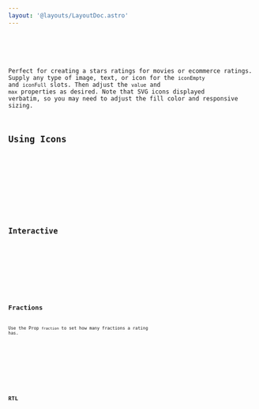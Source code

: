 ```yaml
---
layout: '@layouts/LayoutDoc.astro'
---
```




<Preview client:load>
	<Fragment slot="preview">
		<Example client:load />
	</Fragment>
	<Fragment slot="code">
		<Code code={ExampleRaw} lang="svelte" />
	</Fragment>
</Preview>

Perfect for creating a stars ratings for movies or ecommerce ratings. Supply any type of image, text, or icon for the `iconEmpty` and `iconFull` slots. Then adjust the `value` and `max` properties as desired. Note that SVG icons displayed verbatim, so you may need to adjust the fill color and responsive sizing.

## Using Icons

<Preview client:load>
	<Fragment slot="preview">
		<CustomIconsExample client:load />
	</Fragment>
	<Fragment slot="code">
		<Code code={CustomIconsExampleRaw} lang="svelte" />
	</Fragment>
</Preview>

## Interactive

<Preview client:load>
	<Fragment slot="preview">
		<UserInteractiveExample client:load />
	</Fragment>
	<Fragment slot="code">
		<Code code={UserInteractiveExampleRaw} lang="svelte" />
	</Fragment>
</Preview>

## Fractions

Use the Prop `fraction` to set how many fractions a rating has.

<Preview client:load>
	<Fragment slot="preview">
		<FractionExample client:load />
	</Fragment>
	<Fragment slot="code">
		<Code code={FractionExampleRaw} lang="svelte" />
	</Fragment>
</Preview>

## RTL

<Preview client:load>
	<Fragment slot="preview">
		<RTLExample client:load />
	</Fragment>
	<Fragment slot="code">
		<Code code={RTLExampleRaw} lang="svelte" />
	</Fragment>
</Preview>